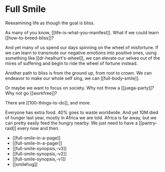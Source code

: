 # Full Smile

Reexamining life as though the goal is bliss.

As many of you know, [[life-is-what-you-manifest]]. What if we could learn [[how-to-breed-bliss]]?

And yet many of us spend our days spinning on the wheel of misfortune. If we can learn to transmute our negative emotions into positive ones, using something like [[dr-healhurt's-wheel]], we can elevate our selves out of the mires of suffering and begin to ride the wheel of fortune instead.

Another path to bliss is from the ground up, from root to crown. We can endeavor to make our whole self sing, we can [[full-body-smile]].

Or maybe we want to focus on society. Why not throw a [[juega-party]]? Why not go [[workfree]]?

There are [[100-things-to-do]], and more.

Everyone has extra food. 40% goes to waste worldwide. And yet 10M died of hunger last year, mostly in Africa we are told. Africa is far away, but we can pretty easily feed the hungry nearby. We just need to have a [[pantry-raid]] every now and then.

- [[full-smile-in-a-page]]
- [[full-smile-in-a-pager]]
- [[full-smile-synopsis,-v3]]
- [[full-smile-synopsis,-v2]]
- [[full-smile-synopsis,-v1]]
- [[smilehug]]


